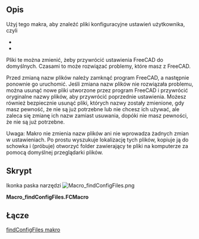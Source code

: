 <languages/>

{{Macro/pl
|Name=findConfigFiles
|Icon=Macro_findConfigFiles.png
|Description=Użyj tego makra, aby znaleźć pliki konfiguracyjne ustawień użytkownika, czyli<br/>'''system.cfg'''<br/>'''user.cfg'''<br/>Pliki te można przemianować, aby przywrócić ustawienia FreeCAD do domyślnych wartości. Czasami może to rozwiązać problemy, które występują w programie FreeCAD. <br/>Przed zmianą nazw plików należy zamknąć program FreeCAD, a następnie ponownie go otworzyć. Jeśli zmiana nazw plików nie rozwiązała problemu, można usunąć nowe pliki utworzone przez program FreeCAD i przywrócić oryginalne nazwy plików, aby przywrócić poprzednie ustawienia. Możesz również bezpiecznie usunąć zmienione pliki, gdy masz pewność, że nie są już potrzebne lub nie chcesz ich używać, ale zaleca się zmianę ich nazw zamiast usuwania, dopóki nie masz pewności, że nie są już potrzebne. <br/>Uwaga: Makro nie zmienia nazw plików ani nie wprowadza żadnych zmian w ustawieniach. Po prostu znajduje lokalizację tych plików, kopiuje ją do schowka i (próbuje) otworzyć folder zawierający te pliki na komputerze za pomocą domyślnej przeglądarki plików. 
|Author=TheMarkster
|Version=2022.03.15
|Date=2022-03-15
|FCVersion=Wszystkie
|Download=[https://wiki.freecad.org/images/b/b5/Macro_findConfigFiles.png Ikonka paska narzędzi]
}}

<span id="Description"></span>
==Opis==

Użyj tego makra, aby znaleźć pliki konfiguracyjne ustawień użytkownika, czyli
* {{incode|system.cfg}}
* {{incode|user.cfg}}

Pliki te można zmienić, żeby przywrócić ustawienia FreeCAD do domyślnych. Czasami to może rozwiązać problemy, które masz z FreeCAD.

Przed zmianą nazw plików należy zamknąć program FreeCAD, a następnie ponownie go uruchomić.  Jeśli zmiana nazw plików nie rozwiązała problemu, można usunąć nowe pliki utworzone przez program FreeCAD i przywrócić oryginalne nazwy plików, aby przywrócić poprzednie ustawienia.  Możesz również bezpiecznie usunąć pliki, których nazwy zostały zmienione, gdy masz pewność, że nie są już potrzebne lub nie chcesz ich używać, ale zaleca się zmianę ich nazw zamiast usuwania, dopóki nie masz pewności, że nie są już potrzebne.

Uwaga: Makro nie zmienia nazw plików ani nie wprowadza żadnych zmian w ustawieniach.  Po prostu wyszukuje lokalizację tych plików, kopiuje ją do schowka i (próbuje) otworzyć folder zawierający te pliki na komputerze za pomocą domyślnej przeglądarki plików.

<span id="Script"></span>
==Skrypt==

Ikonka paska narzędzi [[Image:Macro_findConfigFiles.png]]

'''Macro_findConfigFiles.FCMacro'''

{{MacroCode|code=
# -*- coding: utf-8 -*-
import FreeCAD
import subprocess, os 
from PySide import QtCore,QtGui
import platform 
__title__ = "findConfigFiles"
__author__ = "TheMarkster"
__url__ = "https://wiki.freecad.org/Macro_findConfigFiles"
__Wiki__ = "https://wiki.freecad.org/index.php?title=Macro_findConfigFiles"
__date__ = "2022.03.15" 
__version__ = __date__


"""A macro to help with user configuration files --<TheMarkster>"""

clipboard = QtGui.QApplication.clipboard()
sys = platform.system()
userFolder = App.getUserConfigDir() if hasattr(App,"getUserConfigDir") else App.getUserAppDataDir()

msgBox = QtGui.QMessageBox()
msgBox.setWindowTitle('findConfigFiles macro')
msgBox.setTextFormat(QtCore.Qt.RichText)
#msgBox.setStandardButtons(QtGui.QMessageBox.Ok.__or__(QtGui.QMessageBox.Cancel))
#__or__() is deprecated in python 3.8 and the pipe symbol interferes with addon manager, so add buttons separately
msgBox.addButton(QtGui.QMessageBox.Ok)
msgBox.addButton(QtGui.QMessageBox.Cancel)
msgBox.addButton("Copy to Clipboard and Open",QtGui.QMessageBox.ApplyRole)

#HTML tags are part of the source -- do not edit
#thanks to user C4e for help with the paragraph formatting
msg = """
 These files are located here on your system:
 <p>
    <b><font color = 'blue'>""" + userFolder + """</font></b>
 </p>
 <p>
 This macro was created to support you in renaming the configuration files of your user application. 
 This can <i>sometimes</i> correct some issues you are having using FreeCAD.
 If it doesn't work you can always go back and rename them back to their original names.
 </p>
 <p>
 To reset your configuration settings, exit FreeCAD and rename these 2 files:
 <ul>
    <li><b><font color='blue'>system.cfg</font></b>
    <li><b><font color = 'blue'>user.cfg</font></b>
 </ul>
 Rename them e.g. to user/system.cfg.backup or something similar.
 </p>
 <p>
 When you press OK the macro will attempt to open the folder location for you, but 
 you might need to open it manually if this doesn't work.
 </p>
 <p>
 Renaming these files will reset <i>all</i> of your FreeCAD settings back to default.
 </p>
 <p>
 (This macro does <i>not</i> make any changes to these files or to your user settings.)</p>
 """


msgBox.setText(msg)
ok = msgBox.exec_()
if ok==0:
    clipboard.setText(userFolder)
if ok == QtGui.QMessageBox.Ok or ok==0:
    if 'Windows' in sys:
        subprocess.Popen('start explorer.exe '+userFolder, shell=True)
    elif 'Linux' in sys:
        os.system("xdg-open '%s'" % userFolder)
    elif 'Darwin' in sys:
        subprocess.Popen(["open", userFolder])
    else:
        msgBox = QtGui.QMessageBox()
        msg = "We were unable to determine your platform, and thus cannot open your '+userFolder+' for you, but you can still do it manually.\n"
        msgBox.exec_()}}

<span id="Link"></span>
==Łącze==

[https://forum.freecad.org/viewtopic.php?f=22&t=29888 findConfigFiles makro]